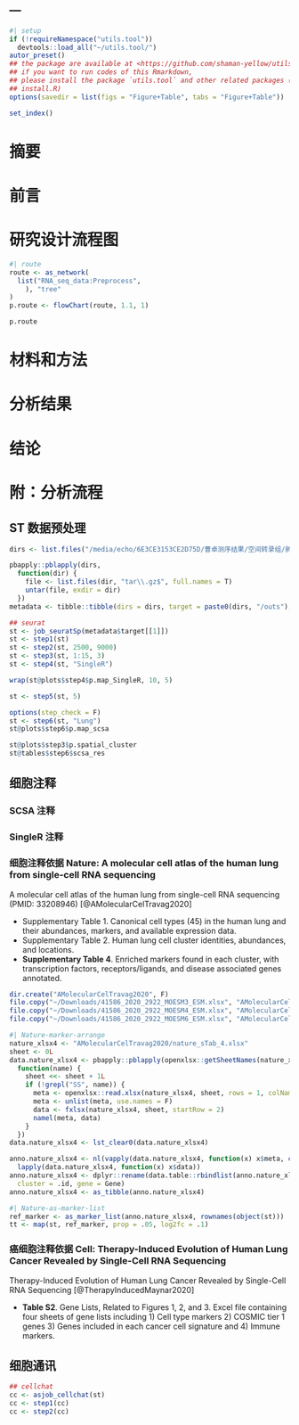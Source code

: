---
---

```r
#| setup
if (!requireNamespace("utils.tool"))
  devtools::load_all("~/utils.tool/")
autor_preset()
## the package are available at <https://github.com/shaman-yellow/utils.tool>
## if you want to run codes of this Rmarkdown,
## please install the package `utils.tool` and other related packages (run
## install.R)
options(savedir = list(figs = "Figure+Table", tabs = "Figure+Table"))
```

```r
set_index()
```

# 摘要 {#abstract}

# 前言 {#introduction}

# 研究设计流程图 {#route}

```r
#| route
route <- as_network(
  list("RNA_seq_data:Preprocess",
    ), "tree"
)
p.route <- flowChart(route, 1.1, 1)
```

```r
p.route
```

# 材料和方法 {#methods}

# 分析结果 {#results}

# 结论 {#dis}

# 附：分析流程 {#workflow}

## ST 数据预处理

```r
dirs <- list.files("/media/echo/6E3CE3153CE2D75D/曹卓测序结果/空间转录组/肺癌空间转录组测序/CellRanger/", full.names = T)

pbapply::pblapply(dirs,
  function(dir) {
    file <- list.files(dir, "tar\\.gz$", full.names = T)
    untar(file, exdir = dir)
  })
metadata <- tibble::tibble(dirs = dirs, target = paste0(dirs, "/outs"), sample = get_filename(dirs))
```

```r
## seurat
st <- job_seuratSp(metadata$target[[1]])
st <- step1(st)
st <- step2(st, 2500, 9000)
st <- step3(st, 1:15, 3)
st <- step4(st, "SingleR")

wrap(st@plots$step4$p.map_SingleR, 10, 5)

st <- step5(st, 5)

options(step_check = F)
st <- step6(st, "Lung")
st@plots$step6$p.map_scsa

st@plots$step3$p.spatial_cluster
st@tables$step6$scsa_res

```

## 细胞注释

### SCSA 注释

### SingleR 注释

### 细胞注释依据 Nature: A molecular cell atlas of the human lung from single-cell RNA sequencing

A molecular cell atlas of the human lung from single-cell RNA sequencing (PMID: 33208946) [@AMolecularCelTravag2020]

- Supplementary Table 1. Canonical cell types (45) in the human lung and their
  abundances, markers, and available expression data. 
- Supplementary Table 2. Human lung cell cluster identities, abundances, and locations. 
- **Supplementary Table 4**. Enriched markers found in each cluster, with
  transcription factors, receptors/ligands, and disease associated genes
  annotated. 

```r
dir.create("AMolecularCelTravag2020", F)
file.copy("~/Downloads/41586_2020_2922_MOESM3_ESM.xlsx", "AMolecularCelTravag2020/nature_sTab_1.xlsx")
file.copy("~/Downloads/41586_2020_2922_MOESM4_ESM.xlsx", "AMolecularCelTravag2020/nature_sTab_2.xlsx")
file.copy("~/Downloads/41586_2020_2922_MOESM6_ESM.xlsx", "AMolecularCelTravag2020/nature_sTab_4.xlsx")
```

```r
#| Nature-marker-arrange
nature_xlsx4 <- "AMolecularCelTravag2020/nature_sTab_4.xlsx"
sheet <- 0L
data.nature_xlsx4 <- pbapply::pblapply(openxlsx::getSheetNames(nature_xlsx4),
  function(name) {
    sheet <<- sheet + 1L
    if (!grepl("SS", name)) {
      meta <- openxlsx::read.xlsx(nature_xlsx4, sheet, rows = 1, colNames = F)
      meta <- unlist(meta, use.names = F)
      data <- fxlsx(nature_xlsx4, sheet, startRow = 2)
      namel(meta, data)
    }
  })
data.nature_xlsx4 <- lst_clear0(data.nature_xlsx4)

anno.nature_xlsx4 <- nl(vapply(data.nature_xlsx4, function(x) x$meta, character(1)),
  lapply(data.nature_xlsx4, function(x) x$data))
anno.nature_xlsx4 <- dplyr::rename(data.table::rbindlist(anno.nature_xlsx4, idcol = T),
  cluster = .id, gene = Gene)
anno.nature_xlsx4 <- as_tibble(anno.nature_xlsx4)
```

```r
#| Nature-as-marker-list
ref_marker <- as_marker_list(anno.nature_xlsx4, rownames(object(st)))
tt <- map(st, ref_marker, prop = .05, log2fc = .1)
```

### 癌细胞注释依据 Cell: Therapy-Induced Evolution of Human Lung Cancer Revealed by Single-Cell RNA Sequencing

Therapy-Induced Evolution of Human Lung Cancer Revealed by Single-Cell RNA Sequencing [@TherapyInducedMaynar2020]

- **Table S2**. Gene Lists, Related to Figures 1, 2, and 3. Excel file containing
  four sheets of gene lists including 1) Cell type markers 2) COSMIC tier 1
  genes 3) Genes included in each cancer cell signature and 4) Immune markers.

## 细胞通讯

```r
## cellchat
cc <- asjob_cellchat(st)
cc <- step1(cc)
cc <- step2(cc)
```


